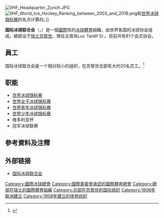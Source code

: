 {{noteTA
|T=zh-hans:国际冰球联合会; zh-tw:國際冰球總會;
|1=zh-hans:国际冰球联合会; zh-tw:國際冰球總會;
}}
{{Infobox Organization
| name =国际冰球联合会
| original_name = {{lang|fr|International Ice Hockey Federation}}
| image = IIHF logo.jpg
| size = 100px
| caption = 
| motto = 
| formation = 1908年5月15日
| headquarter = [[瑞士|瑞士]][[苏黎世|苏黎世]]
| type = 體育運動
| leader_title=主席
| leader_name = Luc Tardif Sr.
| membership = [[国际冰球联合会成员国|81個會員協會]]
|website={{URL|iihf.com}}}}
[[File:IIHF_Headquarter_Zurich.JPG|thumb]]
[[File:IIHF_World_Ice_Hockey_Ranking_between_2003_and_2018.png|thumb]]和[[世界冰球锦标赛|世界冰球锦标赛]]的名次计算的。]]

'''国际冰球联合会'''（{{lang-en|International Ice Hockey Federation}}，{{lang|en|'''IIHF'''}}）是一個[[國際|國際]]性的[[冰球|冰球]][[體育|體育]]組織，由世界各国的冰球协会组成。總部设于[[瑞士|瑞士]][[苏黎世|苏黎世]]。現任主席為Luc Tardif Sr.。目前共有81个会员协会。

==員工==
国际冰球联合会是一个相对较小的组织，在苏黎世总部有大约20名员工。<ref name="iihf-staff">{{cite web|url=https://www.iihf.com/en/statichub/4688/staff|title=IIHF Staff|website=International Ice Hockey Federation|access-date=26 January 2021|archive-date=2021-01-31|archive-url=https://web.archive.org/web/20210131051036/https://www.iihf.com/en/statichub/4688/staff|dead-url=no}}</ref>

== 职能 ==
* [[世界冰球锦标赛|世界冰球锦标赛]]
* [[世界女子冰球锦标赛|世界女子冰球锦标赛]]
* [[世界青年冰球锦标赛|世界青年冰球锦标赛]]
* [[世界少年冰球锦标赛|世界少年冰球锦标赛]]
* 维多利亚杯
* 冠军冰球联赛

== 參考資料及注釋 ==
<div class="references-small">
<references />
</div>

== 外部链接 ==
* [http://www.iihf.com 国际冰球联合会]{{Wayback|url=http://www.iihf.com/ |date=20140417075552 }}

{{國際冰球總會}}
{{國際運動總會}}
[[Category:國際冰球總會|Category:國際冰球總會]]
[[Category:國際奧委會承認的國際體育總會|Category:國際奧委會承認的國際體育總會]]
[[Category:總部在瑞士的國際體育組織|Category:總部在瑞士的國際體育組織]]
[[Category:总部在苏黎世的国际组织|Category:总部在苏黎世的国际组织]]
[[Category:1908年歐洲建立|Category:1908年歐洲建立]]
[[Category:1908年建立的体育组织|Category:1908年建立的体育组织]]